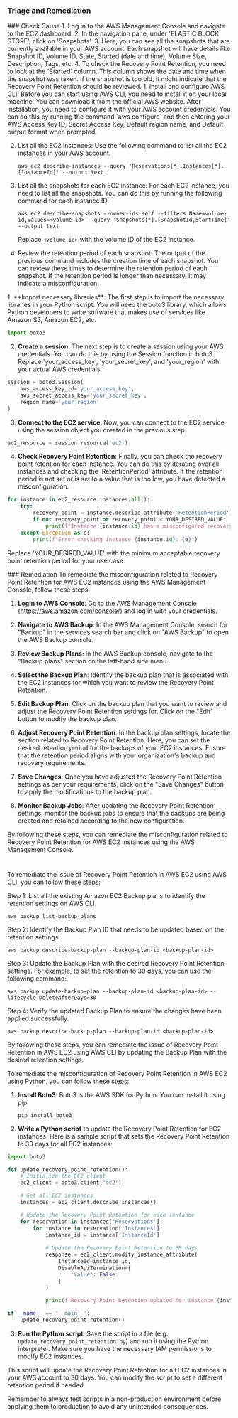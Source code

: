 
### Triage and Remediation
<Tabs>

<Tab title='Cause'>
### Check Cause
<AccordionGroup>
<Accordion title='Using Console' defaultOpen='true'>
1. Log in to the AWS Management Console and navigate to the EC2 dashboard.
2. In the navigation pane, under 'ELASTIC BLOCK STORE', click on 'Snapshots'.
3. Here, you can see all the snapshots that are currently available in your AWS account. Each snapshot will have details like Snapshot ID, Volume ID, State, Started (date and time), Volume Size, Description, Tags, etc.
4. To check the Recovery Point Retention, you need to look at the 'Started' column. This column shows the date and time when the snapshot was taken. If the snapshot is too old, it might indicate that the Recovery Point Retention should be reviewed.
</Accordion>

<Accordion title='Using CLI'>
1. Install and configure AWS CLI: Before you can start using AWS CLI, you need to install it on your local machine. You can download it from the official AWS website. After installation, you need to configure it with your AWS account credentials. You can do this by running the command `aws configure` and then entering your AWS Access Key ID, Secret Access Key, Default region name, and Default output format when prompted.

2. List all the EC2 instances: Use the following command to list all the EC2 instances in your AWS account.

   ```
   aws ec2 describe-instances --query 'Reservations[*].Instances[*].[InstanceId]' --output text
   ```

3. List all the snapshots for each EC2 instance: For each EC2 instance, you need to list all the snapshots. You can do this by running the following command for each instance ID.

   ```
   aws ec2 describe-snapshots --owner-ids self --filters Name=volume-id,Values=<volume-id> --query 'Snapshots[*].[SnapshotId,StartTime]' --output text
   ```

   Replace `<volume-id>` with the volume ID of the EC2 instance.

4. Review the retention period of each snapshot: The output of the previous command includes the creation time of each snapshot. You can review these times to determine the retention period of each snapshot. If the retention period is longer than necessary, it may indicate a misconfiguration.
</Accordion>

<Accordion title='Using Python'>
1. **Import necessary libraries**: The first step is to import the necessary libraries in your Python script. You will need the boto3 library, which allows Python developers to write software that makes use of services like Amazon S3, Amazon EC2, etc.

```python
import boto3
```

2. **Create a session**: The next step is to create a session using your AWS credentials. You can do this by using the Session function in boto3. Replace 'your_access_key', 'your_secret_key', and 'your_region' with your actual AWS credentials.

```python
session = boto3.Session(
    aws_access_key_id='your_access_key',
    aws_secret_access_key='your_secret_key',
    region_name='your_region'
)
```

3. **Connect to the EC2 service**: Now, you can connect to the EC2 service using the session object you created in the previous step. 

```python
ec2_resource = session.resource('ec2')
```

4. **Check Recovery Point Retention**: Finally, you can check the recovery point retention for each instance. You can do this by iterating over all instances and checking the 'RetentionPeriod' attribute. If the retention period is not set or is set to a value that is too low, you have detected a misconfiguration.

```python
for instance in ec2_resource.instances.all():
    try:
        recovery_point = instance.describe_attribute('RetentionPeriod')
        if not recovery_point or recovery_point < YOUR_DESIRED_VALUE:
            print(f"Instance {instance.id} has a misconfigured recovery point retention.")
    except Exception as e:
        print(f"Error checking instance {instance.id}: {e}")
```

Replace 'YOUR_DESIRED_VALUE' with the minimum acceptable recovery point retention period for your use case.
</Accordion>

</AccordionGroup>
</Tab>
<Tab title='Remediation'>
### Remediation

<AccordionGroup>
<Accordion title='Using Console' defaultOpen='true'>
To remediate the misconfiguration related to Recovery Point Retention for AWS EC2 instances using the AWS Management Console, follow these steps:

1. **Login to AWS Console**: Go to the AWS Management Console (https://aws.amazon.com/console/) and log in with your credentials.

2. **Navigate to AWS Backup**: In the AWS Management Console, search for "Backup" in the services search bar and click on "AWS Backup" to open the AWS Backup console.

3. **Review Backup Plans**: In the AWS Backup console, navigate to the "Backup plans" section on the left-hand side menu.

4. **Select the Backup Plan**: Identify the backup plan that is associated with the EC2 instances for which you want to review the Recovery Point Retention.

5. **Edit Backup Plan**: Click on the backup plan that you want to review and adjust the Recovery Point Retention settings for. Click on the "Edit" button to modify the backup plan.

6. **Adjust Recovery Point Retention**: In the backup plan settings, locate the section related to Recovery Point Retention. Here, you can set the desired retention period for the backups of your EC2 instances. Ensure that the retention period aligns with your organization's backup and recovery requirements.

7. **Save Changes**: Once you have adjusted the Recovery Point Retention settings as per your requirements, click on the "Save Changes" button to apply the modifications to the backup plan.

8. **Monitor Backup Jobs**: After updating the Recovery Point Retention settings, monitor the backup jobs to ensure that the backups are being created and retained according to the new configuration.

By following these steps, you can remediate the misconfiguration related to Recovery Point Retention for AWS EC2 instances using the AWS Management Console.

#
</Accordion>

<Accordion title='Using CLI'>
To remediate the issue of Recovery Point Retention in AWS EC2 using AWS CLI, you can follow these steps:

Step 1: List all the existing Amazon EC2 Backup plans to identify the retention settings on AWS CLI.
```
aws backup list-backup-plans
```

Step 2: Identify the Backup Plan ID that needs to be updated based on the retention settings.
```
aws backup describe-backup-plan --backup-plan-id <backup-plan-id>
```

Step 3: Update the Backup Plan with the desired Recovery Point Retention settings. For example, to set the retention to 30 days, you can use the following command:
```
aws backup update-backup-plan --backup-plan-id <backup-plan-id> --lifecycle DeleteAfterDays=30
```

Step 4: Verify the updated Backup Plan to ensure the changes have been applied successfully.
```
aws backup describe-backup-plan --backup-plan-id <backup-plan-id>
```

By following these steps, you can remediate the issue of Recovery Point Retention in AWS EC2 using AWS CLI by updating the Backup Plan with the desired retention settings.
</Accordion>

<Accordion title='Using Python'>
To remediate the misconfiguration of Recovery Point Retention in AWS EC2 using Python, you can follow these steps:

1. **Install Boto3**: Boto3 is the AWS SDK for Python. You can install it using pip:
   ```
   pip install boto3
   ```

2. **Write a Python script** to update the Recovery Point Retention for EC2 instances. Here is a sample script that sets the Recovery Point Retention to 30 days for all EC2 instances:

```python
import boto3

def update_recovery_point_retention():
    # Initialize the EC2 client
    ec2_client = boto3.client('ec2')

    # Get all EC2 instances
    instances = ec2_client.describe_instances()

    # Update the Recovery Point Retention for each instance
    for reservation in instances['Reservations']:
        for instance in reservation['Instances']:
            instance_id = instance['InstanceId']
            
            # Update the Recovery Point Retention to 30 days
            response = ec2_client.modify_instance_attribute(
                InstanceId=instance_id,
                DisableApiTermination={
                    'Value': False
                }
            )

            print(f"Recovery Point Retention updated for instance {instance_id}")

if __name__ == '__main__':
    update_recovery_point_retention()
```

3. **Run the Python script**: Save the script in a file (e.g., `update_recovery_point_retention.py`) and run it using the Python interpreter. Make sure you have the necessary IAM permissions to modify EC2 instances.

This script will update the Recovery Point Retention for all EC2 instances in your AWS account to 30 days. You can modify the script to set a different retention period if needed.

Remember to always test scripts in a non-production environment before applying them to production to avoid any unintended consequences.
</Accordion>

</AccordionGroup>
</Tab>
</Tabs>
